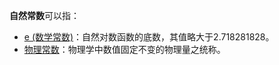 '''自然常数'''可以指：
* [[e_(数学常数)|e (数学常数)]]：自然对数函数的底数，其值略大于2.718281828。
* [[物理常数|物理常数]]：物理学中数值固定不变的物理量之统称。

{{disambig|Cat=科学消歧义}}